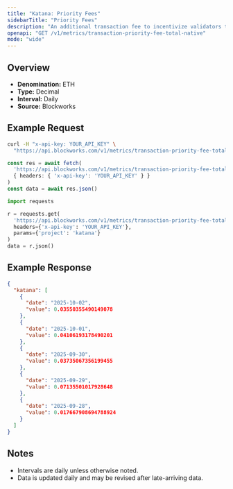 ```yaml
---
title: "Katana: Priority Fees"
sidebarTitle: "Priority Fees"
description: "An additional transaction fee to incentivize validators to prioritize and execute transactions."
openapi: "GET /v1/metrics/transaction-priority-fee-total-native"
mode: "wide"
---
```


## Overview

- **Denomination:** ETH
- **Type:** Decimal
- **Interval:** Daily
- **Source:** Blockworks

## Example Request

<CodeGroup>

```bash cURL
curl -H "x-api-key: YOUR_API_KEY" \
  "https://api.blockworks.com/v1/metrics/transaction-priority-fee-total-native?project=katana"
```

```typescript TypeScript
const res = await fetch(
  'https://api.blockworks.com/v1/metrics/transaction-priority-fee-total-native?project=katana',
  { headers: { 'x-api-key': 'YOUR_API_KEY' } }
)
const data = await res.json()
```

```python Python
import requests

r = requests.get(
  'https://api.blockworks.com/v1/metrics/transaction-priority-fee-total-native',
  headers={'x-api-key': 'YOUR_API_KEY'},
  params={'project': 'katana'}
)
data = r.json()
```

</CodeGroup>

## Example Response

```json
{
  "katana": [
    {
      "date": "2025-10-02",
      "value": 0.03550355490149078
    },
    {
      "date": "2025-10-01",
      "value": 0.04106193178490201
    },
    {
      "date": "2025-09-30",
      "value": 0.03735067356199455
    },
    {
      "date": "2025-09-29",
      "value": 0.07135501017928648
    },
    {
      "date": "2025-09-28",
      "value": 0.017667908694788924
    }
  ]
}
```

## Notes
- Intervals are daily unless otherwise noted.
- Data is updated daily and may be revised after late-arriving data.